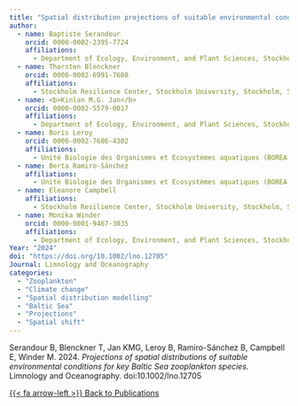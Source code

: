 ```yaml
---
title: "Spatial distribution projections of suitable environmental conditions for key Baltic Sea zooplankton species"
author:
  - name: Baptiste Serandour
    orcid: 0000-0002-2395-7724 
    affiliations:
      - Department of Ecology, Environment, and Plant Sciences, Stockholm University, Stockholm, Sweden
  - name: Thorsten Blenckner
    orcid: 0000-0002-6991-7680
    affiliations:
      -	Stockholm Resilience Center, Stockholm University, Stockholm, Sweden
  - name: <b>Kinlan M.G. Jan</b>
    orcid: 0000-0002-5579-0017
    affiliations:
      - Department of Ecology, Environment, and Plant Sciences, Stockholm University, Stockholm, Sweden
  - name: Boris Leroy 
    orcid: 0000-0002-7686-4302
    affiliations:
      - Unité Biologie des Organismes et Ecosystèmes aquatiques (BOREA UMR 7208), Muséum National d’Histoire Naturelle, Sorbonne Universités, Université de Caen Normandie, Université des Antilles, CNRS, IRD, Paris, France
  - name: Berta Ramiro-Sánchez
    affiliations:
      - Unité Biologie des Organismes et Ecosystèmes aquatiques (BOREA UMR 7208), Muséum National d’Histoire Naturelle, Sorbonne Universités, Université de Caen Normandie, Université des Antilles, CNRS, IRD, Paris, France
  - name: Eleanore Campbell
    affiliations:
      - Stockholm Resilience Center, Stockholm University, Stockholm, Sweden
  - name: Monika Winder
    orcid: 0000-0001-9467-3035 
    affiliations:
      - Department of Ecology, Environment, and Plant Sciences, Stockholm University, Stockholm, Sweden
Year: "2024"
doi: "https://doi.org/10.1002/lno.12705"
Journal: Limnology and Oceanography
categories:
  - "Zooplankton"
  - "Climate change"
  - "Spatial distribution modelling"
  - "Baltic Sea"
  - "Projections"
  - "Spatial shift"
---
```


Serandour B, Blenckner T, Jan KMG, Leroy B, Ramiro-Sánchez B, Campbell E, Winder M. 2024. *Projections of spatial distributions of suitable environmental conditions for key Baltic Sea zooplankton species.* Limnology and Oceanography. doi:10.1002/lno.12705


[{{< fa arrow-left >}} Back to Publications](../../Publications){.ChangePageLeft}
